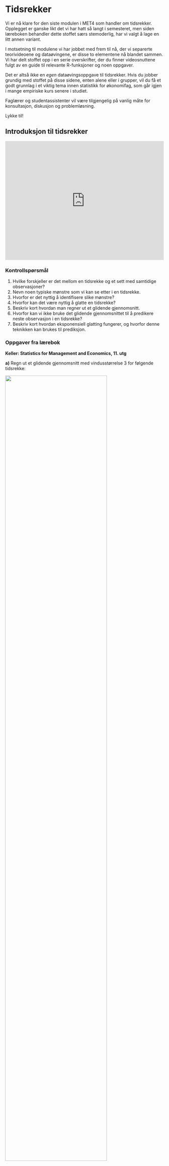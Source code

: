 
# Tidsrekker

Vi er nå klare for den siste modulen i MET4 som handler om tidsrekker. Opplegget er ganske likt det vi har hatt så langt i semesteret, men siden læreboken behandler dette stoffet særs stemoderlig, har vi valgt å lage en litt annen variant.

I motsetning til modulene vi har jobbet med frem til nå, der vi separerte teorivideoene og dataøvingene, er disse to elementene nå blandet sammen. Vi har delt stoffet opp i en serie overskrifter, der du finner videosnuttene fulgt av en guide til relevante R-funksjoner og noen oppgaver.

Det er altså ikke en *egen* dataøvingsoppgave til tidsrekker. Hvis du jobber grundig med stoffet på disse sidene, enten alene eller i grupper, vil du få et godt grunnlag i et viktig tema innen statistikk for økonomifag, som går igjen i mange empiriske kurs senere i studiet.

Faglærer og studentassistenter vil være tilgjengelig på vanlig måte for konsultasjon, diskusjon og problemløsning.

Lykke til!

## Introduksjon til tidsrekker {#intro}

<div style='padding:75% 0 0 0;position:relative;'><iframe src='https://vimeo.com/showcase/7660844/embed' allowfullscreen frameborder='0' style='position:absolute;top:0;left:0;width:100%;height:100%;'></iframe></div>

### Kontrollspørsmål

1. Hvilke forskjeller er det mellom en tidsrekke og et sett med samtidige observasjoner?
2. Nevn noen typiske mønstre som vi kan se etter i en tidsrekke.
3. Hvorfor er det nyttig å identifisere slike mønstre?
4. Hvorfor kan det være nyttig å glatte en tidsrekke?
5. Beskriv kort hvordan man regner ut et glidende gjennomsnitt.
6. Hvorfor kan vi ikke bruke det glidende gjennomsnittet til å predikere neste observasjon i en tidsrekke?
7. Beskriv kort hvordan eksponensiell glatting fungerer, og hvorfor denne teknikken kan brukes til prediksjon.

### Oppgaver fra lærebok 

**Keller: Statistics for Management and Economics, 11. utg**

**a)** Regn ut et glidende gjennomsnitt med vindusstørrelse 3 for følgende tidsrekke:

![](bilder/oppgave1.jpg){#id .class width=80% height=80%}
<details><summary>Løsning</summary>

|t|     Glidende gjennomsnitt   |
|---|:--------------------:|
| 1 |  NA |
| 2 |  (48+41+37)/3 = 42.00  |
| 3 |  (41+37+32)/3 = 36.67 |
| 4 |  (37+32+36)/3 = 35.00 |
| 5 |  (32+36+31)/3 = 33.00 |
| 6 |  (36+31+43)/3 = 36.67 |
| 7 |  (31+43+52)/3 = 42.00 |
| 8 |  (43+52+60)/3 = 51.67 |
| 9 |  (52+60+48)/3 = 53.33 |
| 10 | (60+48+41)/3 = 49.67|
| 11 | (48+41+30)/3 = 39.67 |
| 12 | NA |


</details>


**b)** Regn ut et glidende gjennomsnitt med vindusstørrelse 5 for tidsrekken over.

<details><summary>Løsning</summary>

|t|     Glidende gjennomsnitt   |
|---|:--------------------:|
| 1 |  NA |
| 2 |  NA  |
| 3 |(48 +41+37+32+36)/5 = 38.8 |
| 4 | (41+37+32+36+31)/5 = 35.4  |
| 5 | (37+32+36+31+43)/5 = 35.8 |
| 6 | (32+36+31+43+52)/5 = 38.8 |
| 7 | (36+31+43+52+60)/5 = 44.4  |
| 8 | (31+43+52+60+48)/5 = 46.8 |
| 9 | (43+52+60+48+41)/5 = 48.8|
| 10 | (52+60+48+41+30)/5 = 46.2 |
| 11 | NA |
| 12 | NA |



</details>



**c)** Tegn inn tidsrekken over med de to glattingene inn i samme figur.

<details><summary>Løsning</summary>

"Manuelt" i R: 

```r
# Les først inn dine utregninger
time <- seq(12)
y <- c(48, 41, 37, 32, 36, 31, 43, 52, 60, 48, 41, 30)
glatt3 <- c(NA, 42, 36.67, 35, 33, 36.67, 42, 51.67, 53.33, 49.67, 39.67, NA)
glatt5 <- c(NA, NA, 38.8, 35.4, 35.8, 38.8, 44.4, 46.8, 48.8, 46.2, NA, NA) 

# Med base-R plot
plot(time, y)
lines(time, glatt3, col = "red")
lines(time, glatt5, col = "blue")

# eller med ggplot
library(ggplot2)
df <- data.frame(time = rep(time, 2),
                 y = rep(y, 2),
                glatting = c(glatt3, glatt5),
                      vindulengde = factor(c(rep("3", 12), rep("5", 12))))
ggplot(df) +
  geom_point(aes(x = time , y = y)) +
  geom_line(aes(x = time, y = glatting, color = vindulengde))
```

</details>


**d)** Regn ut eksponensiell glatting for tidsrekken under med glattefaktor $w = 0.1$:

![](bilder/oppgave1b.jpg){#id .class width=80% height=80%}

<details><summary>Løsning</summary>

|t|     Eksponensiell glatting   |
|---|:--------------------:|
| 1 | 38.00 |
| 2 | 0.1(43) + 0.9(38) = 38.50  |
| 3 |0.1(42) + 0.9(38.50) = 38.85|
| 4 | 0.1(45) + 0.9(38.85) = 39.47  |
| 5 |0.1(46) + 0.9(39.47) = 40.12 |
| 6 | 0.1(48) + 0.9(40.12) = 40.91 |
| 7 | 0.1(50) + 0.9(40.91) = 41.82  |
| 8 | 0.1(49) + 0.9(41.82) = 42.53 |
| 9 | 0.1(46) + 0.9(42.53) = 42.88|
| 10 | 0.1(45) + 0.9(42.88) = 43.09 |



</details>

**e)** Gjenta oppgaven over med glattefaktor $w = 0.8$.

<details><summary>Løsning</summary>

|t|     Glidende gjennomsnitt   |
|---|:--------------------:|
| 1 |  38 |
| 2 |  0.8(43) + 0.2(38) = 42.00  |
| 3 |0.8(42) + 0.2(42.00) = 42.00|
| 4 | 0.8(45) + 0.2(42.00) = 44.40  |
| 5 |0.8(46) + 0.2(44.40) = 45.68 |
| 6 | 0.8(48) + 0.2(45.68) = 47.54 |
| 7 | 0.8(50) + 0.2(47.54) = 49.51  |
| 8 | 0.8(49) + 0.2(49.51) = 49.10 |
| 9 | 0.8(46) + 0.2(49.10) = 46.62|
| 10 | 0.8(45) + 0.2(46.62) = 45.32 |



</details>

**f)** Tegn tidsrekken over inn i samme figur som de to glattede versjonene. Ser det ut til å være en trend i denne tidsrekken?

<details><summary>Løsning</summary>

"Manuelt" i R: 

```r
# Les først inn dine utregninger
time <- seq(10)
y <- c(38, 43, 42, 45, 46, 48, 50, 49, 46, 45)
exp01 <- c(38, 38.50, 38.85, 39.47, 40.12, 40.91, 41.82, 42.53, 42.88, 43.09)
exp08 <- c(38, 42, 42, 44.40, 45.68, 47.54, 49.51, 49.10, 46.62, 45.32) 

# Med base-R plot
plot(time, y)
lines(time, exp01, col = "red")
lines(time, exp08, col = "blue")

# eller med ggplot
library(ggplot2)
df <- data.frame(time = rep(time, 2),
                 y = rep(y, 2),
                glatting = c(exp01, exp08),
                      glattefaktor = factor(c(rep("0.1", 10), rep("0.9", 10))))
ggplot(df) +
  geom_point(aes(x = time , y = y)) +
  geom_line(aes(x = time, y = glatting, color = glattefaktor))

```
Det ser ut til at det er en stigende trend som avtar mot de siste observasjonene i tidsrekken.

</details>

**bonusspørsmål)** Hva blir prediksjonen av $Y_{11}$ når du bruker modellen i henholdsvis oppgave d) og e)? 

<details><summary>Løsning</summary>

Våre prediksjoner av $Y_{11}$ blir da henholdsvis $43.09$ og $45.32$. 

</details>

### R-øving

Vi har lastet [ned den daglige prisen på Eqinoraksjen](datasett/equinor.xlsx) over en 5-års periode fra Oslo Børs' hjemmeside. Vi laster inn datasettet som før ved hjelp av `readxl`-pakken, og henter ut den aktuelle kolonnen. Legg merke til at vi bruker `rev()`-funksjonen til å reversere rekkefølgen til observasjonene slik at den første verdien kommer først:

```r
library(readxl)
equinor <- read_excel("equinor.xlsx")
pris <- rev(equinor$Siste)                
```

```r
library(readxl)
equinor <- read_excel("datasett/equinor.xlsx")
pris <- rev(equinor$Siste)                
```

Du kan så lage et raskt plott av tidsrekken:

```r
plot(pris, type = "l")
```

Både glidende gjennomsnitt og eksponensiell glatting har flere ulike implementeringer i R. For glidende gjennomsnitt skal vi bruke funksjonen `rollmean()` i pakken `zoo`. Du må først installere pakken og laste den inn;

```r
install.packages("zoo")
library(zoo)
```
```r
library(zoo)
```

Hvis du leser litt på dokumentasjonen til `rollmean()` ved å kjøre `?rollmean` vil du se at du kan regne ut f.eks et glidende gjennomsnitt for Equinoraksjen med vindusstørrelse 5 ved å kjøre

```r
pris_glatt5 <- rollmean(pris, k = 5, fill = NA)
```

Da får vi ut en ny vektor med lik lengde som den vi hadde, og som inneholder den glattede versjonen. Den fyller opp verdiene i starten og slutten som vi ikke kan regne ut med et glidende gjennomsnitt med NA, slik at vi kan tegne inn den glattede versjonen i samme plott som vi viste selve tidsrekken:

```r
lines(pris_glatt5, col = "red")
```

Dersom du er interessert kan du lese mer [her](https://tradingsim.com/blog/simple-moving-average/) om hvordan det glidende gjennomsnittet blir brukt som en investeringsstrategi.

Tanken er at det glidende gjennomsnittet representerer den langsiktige trenden. Dersom tidrekken ligger under det glidende gjennomsnittet tolkes det som at aksjen er på vei nedover, og motsatt: dersom prisen ligger over det glidende gjennomsnittet, så er det et tegn på at aksjen er på vei oppover. Når de to seriene krysser hverandre går "alarmen", og man tar stilling til om man skal kjøpe eller selge. 

Vindusstørrelsen velger man ut fra hvor hyppig man handler. For profesjonelle investorer som driver med handel i høy hastighet kan kanskje 5-dagersviduet som vi regnet ut over være nok. Andre med mellomlang og lang sikt vil gjerne bruke et vindu på 50 eller 200 dager.

**Oppgave:** Regn ut et glidende gjennomsnitt med vindusstørrelse 200 for Equinoraksjen, og tegn det inn i figuren du har laget. Hjelper denne figuren deg til å lage en investeringsstrategi?


<details><summary>Løsning</summary>

Forutsatt at du har gjort det over kan du skrive

```r
pris_glatt200 <- rollmean(pris, k = 200, fill = NA)
plot(pris, type = "l")
lines(pris_glatt200, col = "red")
```

Nå kan vi jo ikke se det glidende gjennomsnittet for de siste observasjonene, så ved bare å sammenligne de siste observasjonene hvor vi også har det glidende gjennomsnittet så ligger prisen under det glidende gjennomsnittet, altså bør vi ikke investere (evt. selge, shorte etc.).

</details>

Et problem med analysen over  er at vi trenger *fremtidige observasjoner* til å regne ut den glattede tidsrekken. Det betyr at vi kjenner den glattede versjonen av tidsrekken ved tid $t$ først ved tid $t+200$. Vi kan enkelt lage en annen variant der vi glatter tidsrekken ved tid $t$ ved å ta gjennomsnittet av $Y_{t-200}, Y_{t-199}, \ldots, Y_{t-1}$ i stedet for $Y_{t-100}, \ldots, Y_{t}, \ldots, Y_{t+100}$, altså at vi bare bruker fortiden. Det gjør du i R ved å legge til det ekstra argumentet `align = "right"` i funksjonen `rollmean`. Fordelen nå er at vi ved hvert tidspunkt kjenner både prisen på aksjen og den glattede varianten.

**Oppgave:** Regn ut et glidende gjennomsnitt med vindusstørrelse 200 for Equinoraksjen som hele tiden bruker tidligere observasjoner i glattingen. Tegn glattingen inn i figuren. Hvordan ser investeringsstrategien din ut nå?

<details><summary>Løsning</summary>


```r
pris_glatt200 <- rollmean(pris, k = 200, fill = NA, align = "right")
plot(pris, type = "l")
lines(pris_glatt200, col = "red")
```

I denne figuren ligger de siste prisene over det glidende gjennomsnittet noe som er indikasjon på en stigende trend. Altså kan en strategi være å investere i aksjen. 

</details>


**Eksponensiell glatting** har også et annet navn: Holt Winters Metode. En funksjon for å gjennomføre den finnes innebygget i R, og heter `HoltWinters()`. I denne funksjonen er vektparameteren $w$ representert ved argumentet `alpha`. Funksjonen har noen flere argumenter som ikke vi skal bruke, så dersom vi ønsker å regne ut den eksponensielle glattingen for Equinoraksjen med $w = 0.5$, kjører vi:

```r
pris_exp1 <- HoltWinters(pris, alpha = .5, beta = FALSE, gamma = FALSE)
```

For å hente ut den glattede versjonen skriver vi

```r
pris_exp1$fitted[,"xhat"]
```

**Oppgave:** Lag en ny figur der du tegner inn aksjeprisen, samt den eksponensielle glattingen med hhv. $w = 0.5$, $w = 0.01$ og $w = 0.99$.

<details><summary>Løsning</summary>


```r
pris_exp1 <- HoltWinters(pris, alpha = .5, beta = FALSE, gamma = FALSE)
pris_exp2 <- HoltWinters(pris, alpha = .01, beta = FALSE, gamma = FALSE)
pris_exp3 <- HoltWinters(pris, alpha = .99, beta = FALSE, gamma = FALSE)

plot(pris, type = "l")
lines(pris_exp1$fitted[,"xhat"], col = "red")
lines(pris_exp2$fitted[,"xhat"], col = "blue")
lines(pris_exp3$fitted[,"xhat"], col = "green")

```


</details>

## Trend og sesong {#trend-og-sesong}

<iframe src="https://player.vimeo.com/video/467126794" width="640" height="360" frameborder="0" allow="autoplay; fullscreen" allowfullscreen></iframe>

### Kontrollspørsmål

1. Hvilke tre komponenter kan en tidsrekke typisk bestå av?

### R-øving

**1. Data.** I pakken `fpp` finnes en tidsrekke som heter `ausbeer`, som er den kvartalsvise produksjonen av øl i Australia fra 1956 til 2008. Du kan få tak i det og se på tidsrekken ved å kjøre følgende  kommandoer:

```r
install.packages("fpp")
library(fpp)
plot(ausbeer)
```

```r
library(fpp)
plot(ausbeer)
```

Vi ser at det er en klar trendkomponent, selv om den ikke er lineær, samt en årlig sesongvariasjon.


**2. Dekomponering.** Funksjonen `stl`  *dekomponerer* tidsrekken i de tre komponentene: trend, sesong, og tilfeldig variasjon. For å få tilgang på denne funskjonen trenger vi pakken `forecast`:


```r
install.packages("forecast")
library(forecast)
```

Vi så kan kjøre funksjonen slik:

```r
dekomponert <- stl(ausbeer, s.window = "periodic")
```

Vi kan hente ut de ulike komponentene ved å bruke dollartegnet: `dekomponert$time.series`. Pakken `forecast` har en egen plottefunksjon, `autoplot` som er spesialdesignet for tidsrekkeobjekter. Prøv å plotte de tre komponentene hver for seg ved å kjøre:

```r
autoplot(dekomponert)
```

**3. Predikere.** For predikering bruker vi funksjonen `forecast()`, som tar en estimert modell som input, og som bruker modellen til å skrive frem tidsrekken ved å estimere fremtidige verdier. Dekomponeringen over utgjør også en modell som vi kan bruke til å predikere fremtidige observasjoner med.  

Kodesnutten under viser hvordan man predikerer $10$ tidssteg frem i tid ved å sette `h = 10` i funksjonen. I tillegg kan funksjonen regne ut prediksjonsintervall med en gitt dekningsgrad, her velger vi `level = 0.95` for $95\%$ prediksjonsintervall. Resultatet lagrer vi i objektet `prediksjon`. Dette objektet kan vi plotte ved bruk av `autoplot`-funksjonen:

```r
prediksjon <- forecast(dekomponert, h = 10, level = 0.95)
autoplot(prediksjon)
```

## AR(p) {#ar}

<div style='padding:56.25% 0 0 0;position:relative;'><iframe src='https://vimeo.com/showcase/7661169/embed' allowfullscreen frameborder='0' style='position:absolute;top:0;left:0;width:100%;height:100%;'></iframe></div>

### Kontrollspørsmål

1. Hva er definisjonen på en Hvit-støy-prosess?
2. Hva er definisjonen på en AR(1)-prosess?
3. Hvilken effekt har parameteren $\phi$ på egenskapene til en AR(1)-prosess?
4. Hva er forskjellen på en AR(1)-prosess og en generell AR($p$)-prosess?
5. Hvorfor kan vi si at AR($p$) er en *utvidelse*/*generalisering* av hvit støy?

### R-øving

**1. Simulere.** La oss først se hvordan vi kan simulere noen realiseringer fra disse tidsrekkene. Hvit støy består av ukorrelerte trekninger som alle har samme forventningsverdi og varians, noe vi kan simulere i R ved å bare trekke $n$ uavhengige observasjoner fra hvilken som helst fordeling og kalle det en tidsrekke. For eksempel har vi tidligere trukket standard normalfordelte observasjoner ved hjelp av `rnorm()`-funsksjonen. La oss gjøre det igjen, og plotte det som en tidsrekke. Merk at din trekning ikke vil være identisk som den under:

```r
n <- 50
hvit_støy <- rnorm(n)
plot(hvit_støy, type = "b")
```

Vi kan bruke funksjonen `arima.sim()` til å simulere tidsrekker fra AR-modellen (og den mer generelle ARIMA-modellen, mer om det senere). Du kan for eksempel simulere $n$ observasjoner fra en AR(1)-prosess med $\phi = 0.95$ ved hjelp av følgende kommandoer:

```r
ar1 <- arima.sim(model = list(ar = 0.95), n)
plot(ar1, type = "b")
```

I det siste eksempelet trekker `arima.sim()`-funskjonen hvit-støy-prosessen $u_t$ fra `rnorm()`-funksjonen, men det kan vi endre på hvis vi vil, se hjelpesiden `?arima.sim`. Videre kan vi bruke denne funksjonen til å simulere fra hvit støy ved å sette `model`-argumentet til en tom liste (`model = list()`), eller vi kan simulere fra en AR(2)-prosess med $\phi_1 = 0.2$ og $\phi_2 = 0.1$ ved å sette `model = list(ar = c(0.2, 0.1))`.

**2. Estimere.** 

La oss i første omgang si at vi har observert tidsrekken `ar1` som vi simulerte over, at vi mistenker at den følger en AR(1)-prosess $Y_t = \phi Y_{t-1} + u_t$, og at vi ønsker å estimere den ukjente parameteren $\phi$ ved hjelp av observasjonene. Som vi antydet i **AR**-videoen kan vi i dette tilfellet betrakte det som et regresjonsproblem med $Y_t$ som responsvariabel og $Y_{t-1}$ som forklaringsvariabel. La oss lage en `data.frame` med disse to kolonnene, og se hva vi får når vi bruker `lm()`-funksjonen. .

```r
df <- data.frame(Y = ar1[2:n],
                 lagged_Y = ar1[1:(n-1)])
summary(lm(Y ~ lagged_Y, data = df))
```

Vi ser at vårt estimat av $\phi$, som i regresjonutskriften er koeffisienten til `lagged_Y`, er i nærheten av den sanne verdien 0.95, men med så få observasjoner kan det godt hende at ditt estimat er noe forskjellig. Poenget er: vi kan bruke lineær regresjon til å estimere koeffisientene i en AR-modell basert på observasjoner. 


Som i forrige oppgave er pakken `forecast` svært nyttig for estimering og predikering:

```r
library(forecast)
```


```r
library(forecast)
```
Denne pakken inneholder en funskjon `Arima` for å estimere koeffisientene i en AR-modell (egentlig den mer generelle klasssen av ARIMA-modeller som vi kommer tilbake til senere). Denne funksjonen kan vi andvende direkte på tidsrekken ved å skrive

```r
Arima(ar1, order = c(1, 0, 0))
```
I første omgang kan vi legge merke til at vi har spesifisert *hvilken* modell vi ønsker å estimere gjennom argumentet `order = c(1, 0, 0)`, der ett-tallet angir AR-modellens orden $p$, som i dette tilfellet er 1. Dersom du mistenker at AR(2)-modellen gir en bedre beskrivelse av tidsrekken din, kan du endre til `order = c(2, 0, 0)`. Vi kommer tilbake til spørsmålet om hvordan du kan velge den beste modellen for et gitt praktisk problem.

Legg merke til at de to estimatene ikke er identiske selv om vi bruker det samme tidsrekken. Det er fordi `arima()`-funksjonen ikke bruker minste kvadraters metode til å regne ut estimatene (slik `lm()` gjør), men heller bruker en annen estimeringsteknikk som heter *maximum likelihood*.

**3. Predikere.** For predikering bruker vi funksjonen `forecast()`, som tar en estimert modell som input, og som bruker modellen til å skrive frem tidsrekken ved å estimere fremtidige verdier.

I kodesnutten under bruker vi den simulerte tidsrekken, og estimerer en AR(1)-modell som over som vi lagrer i objektet `ar1_estimat`. Så bruker vi det som argument i `forecast()`, der vi også spesifiserer hvor mange tidssteg fremover vi ønsker å predikere, her velger vi `h = 10`. I tillegg kan funksjonen regne ut prediksjonsintervall med en gitt dekningsgrad, her velger vi `level = 0.95` for $95\%$ prediksjonsintervall.  Resultatet lagrer vi i objektet `prediksjon`.

```r
ar1_estimat <- Arima(ar1, order = c(1, 0, 0))
prediksjon  <- forecast(ar1_estimat, h = 10, level = 0.95) 
```

Vi kan plotte resultatet i en pen liten figur ved å bruke funksjonen `autoplot` som under:

```r
# Plotter den opprinnerlige tidsrekken, sammen med prediksjon og
# prediksjonsintervall
autoplot(prediksjon)
```

## Stasjonaritet {#stasjonaritet}

<iframe src="https://player.vimeo.com/video/467126666" width="640" height="360" frameborder="0" allow="autoplay; fullscreen" allowfullscreen></iframe>

### Kontrollspørsmål

1. Hva er definisjonen på en stasjonær tidsrekke?
2. Hva er poenget med å innføre stasjonaritet som et konsept i tidsrekkeanalyse?
3. Er AR(1) prosessen $X_t = 1.5 X_{t - 1} + u_t$ stasjonær? 

### Merk

En AR-prosess kan vi definere også med et konstantledd $c$, f.eks: $Y_t = c + \phi Y_{t-1} + u_t$. Vi kan ikke forvente at alle tidsrekkene vi observerer i praksis vil ligge å variere rundt null (dvs at E$(Y_t) = 0$). Vi kan flytte den opp og ned ved å legge til den samme konstanten $c$ i hver tidssteg. I forrige oppgavesett, der vi estimerte parameteren $\phi$ i en AR(1)-modell, kom det (på samme måte som når vi gjør regresjon) ut et estimat av et `intercept`, som altså er denne $c$'en. I den simulerte tidsrekken vi jobbet med der, var det ikke noe konstantledd (altså, $c = 0$), som vi ser igjen i estimatene ved at de ikke er signifikant forskjellige fra null. Vi kunne tvunget estimeringsfunksjonene til å sette $c = 0$, f.eks ved å inkludere argumentet `include.mean = FALSE` i `arima()`-funksjonen.

## Autokorrelasjon {#autokorrelasjon}

<iframe src="https://player.vimeo.com/video/467120768" width="640" height="360" frameborder="0" allow="autoplay; fullscreen" allowfullscreen></iframe>

### Kontrollspørsmål/Diskusjonsspørsmål

1. Formuler med egne ord: Hva er autokorrelasjon?
2. Hva kan vi lære ved å se på autokorrelasjonsplottet til en tidsrekke?
3. Kan du komme på noe vi *ikke* kan finne ut av ved å se på korrelasjoneplottet til en tidsrekke?

### R-øving

**1. Utregning av ACF** I R bruker vi funsksjonen `acf()` til å lage autokorrelasjonsplott. La oss i første omgang gjenskape noen av figurene fra videoen ved hjelp av simuleringer. For eksempel kan vi laget til to tidsrekker som på forrige oppgavesett, en hvit støy og en AR(1):

```r
n <- 50
hvit_støy <- rnorm(n)
ar1 <- arima.sim(model = list(ar = 0.95), n)
```

Autokorrelasjonsplottene til disse to tidsrekkene kan vi få frem ved å anvende `acf()`-funksjonen på dem:

<!-- ```{r fig.subcap=c('Autokorrelasjonsplott til en simulert hvit støy prosess', 'Autokorrelasjonsplott til en simulert AR(1)-prosess'), out.width='.49\\linewidth', fig.asp=1, fig.ncol = 2} -->
<!-- acf(hvit_støy) -->
<!-- acf(ar1) -->
<!-- ``` -->

```r
acf(hvit_støy)
acf(ar1)
```

Vi ser igjen mønsteret fra videoen: Hvit støy består av ukorrelerte observasjoner, mens AR(1)-modellen består av observasjoner som bygger på forrige observasjon, slik at det er en viss korrelasjon, og dermed avhengighet fra dag til dag. Det ser vi igjen i autokorrelasjonsplottet som gir tydelig utslag, og der korrelasjonen går gradvis mot null med økende avstand mellom observasjonene.

**2. ACF som sjekk av modell** En sjekk vi gjerne gjør for å se om en estimert tidsrekkemodell passer dataene våre, er å se autokorrelasjonen til residualene i modellen er liten. Det betyr nemlig at modellen plukker opp den (lineære) avhengigheten i tidsrekken. For en AR(1) modell er residualene f.eks gitt ved $\hat{u}_t = Y_t - \hat{\phi}Y_{t-1}$, men disse er tilgjengelig direkte fra modell estimeringen i R:

```r
library(forecast)
ar1_estimat <- Arima(ar1, order = c(1, 0, 0))
acf(ar1_estimat$residuals)
```


**3. Oppgave:** Prøv nå å plotte autokorrelasjonsfunksjonen for for følgende tre tidsrekker, og knytt en kort kommentar til hver av dem om hva du lærer om tidsrekken ved å se på autokorrelasjonsplottet til:

1. Prisen på Equinor-aksjen, som vi jobbet med i det første oppgavesettet.

<details><summary>Løsning</summary>

```r
library(readxl)
equinor <- read_excel("equinor.xlsx")
pris <- rev(equinor$Siste)
acf(pris)
```


```r
library(readxl)
equinor <- read_excel("datasett/equinor.xlsx")
pris <- rev(equinor$Siste) 
acf(pris)
```

Vi ser at det er høy positiv autokorrelasjon selv for store avstander (lag).  En lav pris (historisk sett) vil være assosiert med lave priser de foregående dagene og tilsvarende for høye priser. Dette stemmer bra med teorien med at dersom markedet er effisient (ikke pensum, slapp av!) skal prisen følge en tilfeldig gang, selv om dette ikke alltid er tilfellet. Det kan altså se ut til at prisen idag er tilnærmet prisen i går pluss ny støy. 


</details>

2. Equinoraksjens *prosentvise avkastning* (som er tilnærmet lik `diff(log(pris))` fra dag til dag.

<details><summary>Løsning</summary>

```r
pr_avkastning <- diff(log(pris)))
acf(pr_avkastning)
```


```r
library(readxl)
equinor <- read_excel("datasett/equinor.xlsx")
pris <- rev(equinor$Siste) 
pr_avkastning <- diff(log(pris))
acf(pr_avkastning)
```

Her ser vi at autokorrelasjon er svært lav uansett lag. Det virker altså ikke å være noen lineær sammenheng mellom avkastningen fra en dag til den neste (og den om 2, 3, .. dagen). Dette stemmer bra med at prisen i teorien skal følge en tilfeldig gang og at det i et effisient marked ikke skal gå an å predikere avkastningen for en aksje, noe som i teorien hadde vært mulige hadde det vært en positiv autokorrelasjon.   

</details>


3. Tidsrekken som er igjen etter at du fjernet trend og sesong fra ølproduksjonstidsrekken i det andre oppgavesettet.

<details><summary>Løsning</summary>

```r
library(fpp)
library(forecast)

dekomponert <- stl(ausbeer, s.window = "periodic")

acf(dekomponert$time.series[ ,3], na.action = na.pass)
```

Figuren er litt misvisende siden ett lag i figuren svarer til ett år, og siden vi har kvartalsvise observasjoner har vi 4 acf verdier per år. Det kan se ut til at det er en årlig sesongvariasjon som ikke har blitt dekomponert fullt ut av tidsrekken pga av disse toppene i acf som kommer 1,2,3. .. året. 
</details>


Til slutt: husk at også autokorrelasjonsplottene må pyntes og ordnes på hvis vi skal vise dem til andre i rapporter, innleveringer etc. Du kan stort sett bruke de samme argumetene som i vanlige plott: `xlab = `, `ylab = `, `main = ` osv.

```r
library(readxl)
equinor <- read_excel("equinor.xlsx")
pris <- rev(equinor$Siste) 

acf(pris)

acf(diff(log(pris)))

library(fpp)
library(forecast)
plot(ausbeer)
dekomponert <- stl(ausbeer, s.window = "periodic")

acf(dekomponert$time.series[ ,3], na.action = na.pass)
```

## MA(q) {#ma}

<iframe src="https://player.vimeo.com/video/467126617" width="640" height="360" frameborder="0" allow="autoplay; fullscreen" allowfullscreen></iframe>

### Kontrollspørsmål/Diskusjonsspørsmål

1. Hva er definisjonen på en MA(1)- og en MA($q$)-modell?
2. Hvordan skiller definisjonen av en MA-prosess seg fra definisjonen av en AR-prosess?
3. På hvilken måte er autokorrelasjonsfunksjonene til AR- og MA-prosesser forskjellige?
4. Kan du, med egne ord, beskrive en type reelle fenomener som kan modelleres som en MA-prosess?

### R-øving

**1. Estimering og predikering.** På samme måte som for AR-prosessen kan vi nå **simulere** og **estimere** en MA(1)-prosess med $\theta = 0.95$:

```r
library(forecast)                                # Trengs for estimering
n    <- 100                                      # Antall observasjoner
ma1  <- arima.sim(model = list(ma = 0.95), n)    # Simuler tidsrekken
plot(ma1, type = "b")                            # Lag et plott 
Arima(ma1, order = c(0,0,1))                     # Estimer theta
```
```r
library(forecast)                                # Trengs for estimering

```

Stemmer estimatet overens med den sanne $\theta$? Sjekk ut dokumentasjonen `?Arima` og se hva du må gjøre for å spesifisere at modellen ikke har noe konstantledd $c$. Prøv også å modifisere koden fra AR-oppgavene slik at du predikerer den simulerte MA(1)-tidsrekken 10 steg frem. 

```r
library(dplyr)
readr::read_csv("monthly_csv.csv") %>% 
  filter(Source == "GCAG") %>% 
  select(-Source) %>% 
  purrr::map_df(rev) %>% 
  write.csv(file = "temp.csv", quote = FALSE, row.names = FALSE)

```


**2. Analyse av global temperatur.** La oss når ta for oss eksempelet fra videoen der vi ser på den globale månendlige gjennomsnittstemperaturen fra 1880 til 2016. Last ned [temp.csv](datasett/temp.csv), som er en CSV-fil med datasettet. Se på de første par radene:

```r
temp <- read.csv("temp.csv")
head(temp)
```

```r
temp <- read.csv("datasett/temp.csv")
head(temp)
```

Første kolonne inneholder informasjon om tidspunkt, og temperaturen er inneholdt i andre kolonne. La oss plotte både temperaturrekken og den *differensierte* temperaturrekken (dvs. forskjellen fra dag til dag). Hvis vi avslører at den differensierte tidsrekken kan regnes ut ved å kjøre `difftemp <- diff(temp$Mean)`, skulle det nå være grei skuring å produsere følgende to enkle plott:

```r
difftemp <- diff(temp$Mean)
plot(temp$Mean, type = "l")
plot(difftemp, type = "l")
```

Lag videre autokorrelasjonsplottet som vist i videoen for den differensierte tidsrekken:

```r
acf(diff(rev(temp$Mean)),
    main = "",
    xlab = "",
    ylab = "")
```

I autokorrelasjonsplottet ser vi nettopp et slikt MA-mønster som vi så i videoen; nemlig at autokorrelasjonen plutselig blir null (eller omtrent null) for et gitt lag. I dette tilfellet har vi at første ordens autokorrelasjon er klart forskjellig fra null, men at den fra og med $k = 2$ nesten ikke har utslag. 

Hvis de differensierte temperaturmålingene faktisk er MA(1), kan den skrives slik:

$$Y_t = c + \theta u_{t-1} + u_t,$$
der $\theta$ er en ukjent parameter. Vi kan bruke datasettet vårt til å estimere $\theta$ ved å bruke `Arima()`-funksjenen på samme måte som da vi estimerte en AR(1)-modell. Den eneste forandringen vi må gjøre er å endre `order`-argumentet fra `c(1, 0, 0)` til `c(0, 0, 1)`:

```r
Arima(difftemp, order = c(0, 0, 1))
```

Hvis du har tid til slutt og vil ha litt ekstra trening kan du prøve deg på følgende oppgave: 

- Prediker den differensierte temperaturrekken tre måneder frem i tid.
- Lag en figur der du plotter de 12 siste månedene i den observerte tidsrekken sammen med prediksjonene dine med prediksjonsintervaller.
- **Bonuspoeng:** Husk at vi nå har predikert *forandringen* i den globale gjennomsnittstemperaturen fra måned til måned. Kan du heller lage en figur med selve temperaturserien og bruke prediksjonene dine til å heller plotte inn de tilhørende predikerte temperaturene?
- Pynt så figuren slik at du kan sende den fra deg.

## ARMA og ARIMA {#arma-arima}

<div style='padding:56.25% 0 0 0;position:relative;'><iframe src='https://vimeo.com/showcase/7661207/embed' allowfullscreen frameborder='0' style='position:absolute;top:0;left:0;width:100%;height:100%;'></iframe></div>

### Kontrollspørsmål/Diskusjonsspørsmål

1. Hva er sammenhengen mellom AR-, MA-, og ARMA-modellene?
2. Hva er en ARIMA-modell?
3. Hvilken modell er dette: $$y_t = \phi_1 y_{t-1} + \phi_2 y_{t-2} + \theta u_{t-1} + u_t$$

### R-øving

**1. Data**
Vi tar en ny titt på [den daglige prisen på Eqinoraksjen](datasett/equinor.xlsx) over en 5-års periode som vi så på i introduksjonen til tidsrekker. Vi laster inn datasettet som før ved hjelp av `readxl`-pakken, og henter ut den aktuelle kolonnen. Legg merke til at vi bruker `rev()`-funksjonen til å reversere rekkefølgen til observasjonene slik at den første verdien komme først:

```r
library(readxl)
equinor <- read_excel("equinor.xlsx")
pris <- rev(equinor$Siste)
plot(pris, type = "l")
```

```r
library(readxl)
equinor <- read_excel("datasett/equinor.xlsx")
pris <- rev(equinor$Siste)
plot(pris, type = "l")
```

Vi kan lage en figur av den differensierte tidsrekken på følgende måte:

```r
# Sjekk av differanse 
diff_pris <- diff(pris)
plot(diff_pris, type = "l")
```

**Oppgave:** Vurder om en ARIMA modell er bedre egnet enn en ARMA modell ut fra de to figurene over.

<details><summary>Løsning</summary>

I forhold til prisen ser den differensierte prisen stasjonær ut og det er derfor rimelig med en ARIMA model. I et effisient marked skal prisen i teorien følge en tilfeldig gang slik at den differensierte tidsrekken bare er støy, altså at prisen følger en ARIMA(0, 1, 0) modell. 

</details>

**2. Estimering av ARIMA modeller**
Vi bruker den samme funksjonen `Arima` fra `forecast` pakken til å estimere både ARMA og ARIMA modeller og spesifisering av modellen gjør vi via argumentet `order`. Skal du estimerer en ARMA(1,1) modell setter du f.eks dette argumentet til `c(1, 0, 1)`. Elementet i midten av denne vektoren spesifiserer hvor mange ganger tidsrekken skal differensieres i ARIMA modellen. Estimering av en ARIMA modell med en enkelt differensiering og ett MA og AR ledd kan gjøres slik:
```r
library(forecast)
arima111 <- Arima(pris, order = c(1, 1 , 1))
```

**3. Hvordan skal vi velge p, d og q i en ARIMA(p,d,q) modell?**
Etter å ha tilpasset en ARIMA modell kan vi bruke modellen til å predikere de samme observasjonene vi har brukt til å tilpasse modellen. Vi kan så sammenligne hvor nær prediksjoner fra forskjellige modeller er de sanne dataene. Dette heter på godt norsk å gjøre en "in-sample" vurdering av modellen. 

Når du har tilpasset en modell, kan du ved å bruke `summary` funksjonen få opp flere mål på hvor god modellen er in-sample under fanen "Training set error measure":

```r
summary(arima111)
```

Her er f.eks $RMSE = \sqrt{1/T\sum_{t = 1}^T (\hat{y}_t - y_t)^2}$ et slags gjennomsnittlig avvik mellom prediksjonene og observasjonene. Litt lenger oppe i `summary` utskriften er det også en størrelse som heter AIC som måler hvor sannsynlig hver observasjon er gitt modelvalget ditt. Sammenligner du flere modeller er du  på jakt etter den modellen som har minst RMSE og/eller AIC.

Det krever en del arbeid skal du sammenligne mange ARIMA(p,d,q) modeller ettersom det er så mange måter å kombinere p,d og q på selv om du bestemmer en maksverdi for hver av dem. Det finnes heldigvis en veldig smart R funksjon kalt `auto.arima` som følger med pakken `forecast` som estimerer mange modeller og gir deg ut den modellen med minst AIC:

```r
arima_best_AIC <- auto.arima(pris)
summary(arima_best_AIC)
```
Hva slags modell har `auto.arima` valgt her?


**4. Prediksjon**
Prediksjon gjøres som tidligere med `forecast` funksjonen, så hvis en vil predikere 10 tidssteg frem i tid gjør man følgende:
```r
pred_arima111 <- forecast(arima111, h =  10)
autoplot(pred_arima111, include = 100)
```

merk at i `autoplot` har vi valgt å bare vise 100 observasjoner av tidsrekken sammen med prediksjonene.

Kommentar: I et effisient marked skal prisutviklingen i teorien følge en tilfeldig gang og dagens pris vil da være det beste du kan tippe på for morgendagens pris. Vi ser her at dette blir reflektert i prediksjonen gjort av Arima(1,1,1) modellen.  

## Modellbygging 

Vi har allerede sett på hvordan vi kan sammenligne modeller "in-sample". For å sammenligne tidsrekkemodeller bruker en ofte også å sammenligne hvor godt modellene predikerer observasjoner som ikke har vært inkludert når man tilpasser modellen. Dette heter på godt norsk å vurdere "out-of-sample" egenskapene ved modellen. 

Det finnes mange varianter for å undersøke dette, og under skal vi ta en titt på en enkel variant.

**Oppgave** Vi viser hvordan dette gjøres for en modell med eksponensiell glatting. Du skal gjenta prosedyren, men for en ARIMA-modell (velg den med best AIC, hint: `auto.arima`). Sammenlign så out-of-sample egenskapene til til disse to modellene.


### R-øving


**1. Data** 
Vi skal i denne øvingen prøve å finne en god modell for dax-indeksen:
```r
library(forecast)
dax <- EuStockMarkets[ ,1]
plot(dax)
```

**2. Trening og test data**
Vi ønsker f.eks å teste hvor god modellen er til å predikere de 10 siste observasjonene i datasettet. Vi deler derfor dataene inn i et treningssett bestående av alle observasjoner utenom disse 10 siste observasjonene, og et testsett bestående av de 10 siste observasjonene:

```r
trening <- head(dax, length(dax) - 10)
test <- tail(dax, 10)
```


**3. Estimering og prediksjon**
Vi tilpasser så en modell til treningssettet ved bruk av eksponensiell glatting og predikerer 10 tidssteg frem for å få prediksjoner av testsettet:

```r
fit_exp <- HoltWinters(trening)
pred_exp <- forecast(fit_exp, h = 10)
```

Merk at når vi ikke spesifiserer noen argumenter i `HoltWinters` vil en mer avansert modell bli tilpasset, samtidig som glattingsparameteren faktisk vil bli estimert ved å minimerer MSE. 

**3. Out-of-sample vurdering**

Vi kan så sammenligne disse prediksjonene `pred_exp` med de faktiske observasjonene `test` ved å "måle" hvor langt disse er fra hverandre. Funksjonen `accuracy` som kommer med `forecast` pakken regner ut flere forskjellig mål på avstand:

```r
accuracy(pred_exp, test)
```
Hver kolonne i utskriften over representerer et slikt mål, og det er rad nummer to med navn "Test set" som vi er interessert i siden det er utregningen av disse målene mellom prediksjonene og testsettet (Den første raden representerer in-sample egenskapene). Jo mindre disse verdiene er jo mindre er avstanden mellom prediksjonene og de sanne verdiene i vårt testsett.

## Oppgaver

1. Første ordens autokorrelasjon til en tidsrekke $Y_t$ er lik $-0.5$. Andre ordens autokorrelasjon er lik $0.3$.
    a. Tegn opp grafen til autokorrelasjonsfunksjonen til $Y_t$.
    b. Forklar med ord hva det vil si at autokorrelasjonsfunksjonen til $Y_t$ ser slik ut for *observerte* verdier av $Y_t$. 
    c. Forklar hva som er forskjellen på autokorrelasjonsfunksjonen til $Y_t$ og den *empiriske* autokorrelasjonen til $Y_t$ som vi har regnet ut for eksempel ved hjelp av 100 observerte realiseringer av tidsrekken. 
    d. Tegn opp en graf som kunne vært den empiriske autokorrelasjonsfunksjonen til $Y_t$ regnet ut for eksempel ved hjelp av 100 observerte realiseringer av tidsrekken.
    
<details><summary>Løsning</summary>

> a. Graf av autokorrelasjonen:

```r
knitr::include_graphics("bilder/tidsrekkeoppgaver1.png")
```


> b. Første ordens autokorrelasjon er lik $-0.5$, noe som betyr at korrelasjonen mellom påfølgende observerte verdier av $Y_t$ er lik $-0.5$. I praksis betyr det at to påfølgende observasjoner vil ha en tendens til å være ganske forskjellige fra hverandre. Hvis $Y_t$ er "liten" (på en eller annen relevant skala), så vil $Y_{t+1}$ ha en tendens til å være "stor". Og hvis $Y_{t+1}$ er "stor", ja da vil $Y_{t+2}$ igjen ha en tendens til å være "liten". 
>
>    Andre ordens autokorrelasjon er lik $0.3$, noe som betyr at korrelasjonen mellom to observasjoner som er observert med ett tidssteg mellom seg er lik $0.3$. I praksis betyr det at dersom $Y_t$ er "liten", så vil $Y_{t+2}$ også ha en tendens til å være "liten", men denne tendensen er noe svakere enn den som er mellom to påfølgende observasjoner, der absoluttverdien til autokorrelasjonen er $0.5$.
>
>    For eksempel kan vi tenke oss at en realisering av $Y_t$ ser slik ut:

```r
knitr::include_graphics("bilder/tidsrekkeoppgaver2.png")
```


>
> c. Dette er samme type spørsmål som vi kjenner til med forventningsverdi/gjennomsnitt, samt teoretisk og empirisk varians. En stokastisk variabel $X$ har en forventningsverdi $\mu$ og en varians $\sigma^2$, men disse er i praksis ukjente. Vi kan derimot *estimere* forventningsverdien ved å ta et gjennomsnitt $\overline X$, og vi kan *estimere* den teoretiske variansen ved å regne ut den *empiriske* variansen $s^2$. Store talls lov garanterer at dette er gode estimater, ved at $\overline X \rightarrow \mu$ og $s^2 \rightarrow \sigma^2$ når antall observasjoner går mot uendelig. 
>
>     Vi har nøyaktig det samme forholdet mellom empiriske og teoretiske autokorrelasjoner. Autokorrelasjonsfunksjonen til $Y_t$ som vi beskrev over er den teoretiske, og den er ikke kjent i praksis med mindre vi simulerer fra en kjent tidsrekkemodell. 
>
>     For et gitt datasett kan vi derimot regne ut den empiriske autokorrelasjonsfunksjonen, som er et *estimat* av det sanne, teoretiske autokorrelasjonsfunksjonen. Vi vet, fra store talls lov, at dette er et godt estimat som vil konvergere mot sannheten etter hvert som vi får flere og flere observasjoner. 
> 
> d. Den empiriske autokorrelasjonsfunksjonen vil ligne på den sanne autokorrelasjonsfunksjonen som vi tegnet opp over, men det vil være noe estimeringsfeil i tillegg som kommer av at vi bare har et endelig antall observasjoner. Laggene med null korrelasjon vil ikke måles til å ha *eksakt* null autokorrelasjon, men bare om lag 5% av dem vil havne utenfor forkastningsgrensene på 5% signifikansnivå. Vi tegner også inn noen tenkte forkastningsgrenser i figuren. 

```r
knitr::include_graphics("bilder/tidsrekkeoppgaver3.png")
```
</details>

2. Vurdere hvilke(n) tidsrekkemodell(er) som passer til de empiriske autokorrelasjonsplottene under, regnet ut ved hjelp av $n=500$ observasjoner.

```r
set.seed(69)
library(forecast)
library(patchwork)
library(ggplot2)

n <- 500

ts1 <- arima.sim(n = n, list(ma = c(-0.2279, 0.2488)))
ts1_acf <- 
  ggAcf(ts1) +
  theme_classic() +
  scale_x_continuous(breaks = 1:15, limits = c(0,15)) +
  ggtitle("a)") + xlab("") + ylab("")

ts2 <- arima.sim(n = n, list(ar = c(0.588)))
ts2_acf <- 
  ggAcf(ts2) +
  theme_classic() +
  scale_x_continuous(breaks = 1:15, limits = c(0,15)) +
  ggtitle("b)") + xlab("") + ylab("")

ts3 <- arima.sim(n = n, list(ar = c(-0.5)))
ts3_acf <- 
  ggAcf(ts3) +
  theme_classic() +
  scale_x_continuous(breaks = 1:15, limits = c(0,15)) +
  ggtitle("c)") + xlab("") + ylab("")



(ts1_acf + ts2_acf + ts3_acf) 
```

<details><summary>Løsning</summary>

> a. Vi har et statistisk signifikant negativt utslag på første lag, og et statistisk signifikant positivt utslag på andre lag. Det er ingen flere lags der autokorrelasjonsfunksjonen er stiatistisk signifikant forskjellig fra null. Det kan tyde på en MA(2)-prosess, med $\theta_1 <0$ og $\theta_2>0$.
>
> b. Autokorrelasjonsfunksjonen går sakte mot null med økende lag. Det kan tyde på en autoregressiv prosess, muligens en AR(1)-prosess med $\phi_1 > 0$.
>
> c. Autokorrelasjonsfunksjonen alternerer mellom positive og negative verdier, men i absoluttverdi ser de ut til å avta sakte mot null. Det kan tyde på en autoregressiv prosess, muligens en AR(1)-prosess med $\phi_1 < 0$.
>
> Det er ikke mulig å entydig fastslå hvilken modell som er "korrekt" ut fra et autokorrelasjonsplott. I alle tilfellene kan det være AR- eller MA-ledd som har for små koeffisienter, til at vi klarer å estimere dem til å være statistisk signifikant forskjellig fra null ved hjelp av datasettet som vi har. Det er også vanskelig å visuelt skille høyere ordens prosesser fra hverandre kun ved å se på autokorrelasjonsplottet. I det midterste plottet over for eksempel, kunne det like gjerne vært med andre- og tredjeordens AR-ledd, uten at vi ville klart å se så stor forskjell på plottet. 
>
> (I denne oppgaven er datasettene 500 observasjoner simulert fra henholdsvis en MA(2)-modell med $\theta_1 = -0.2279$ og $\theta_2 = 0.2488$, en AR(1)-modell med $\phi_1 = 0.588$, og en AR(1)-modell med $\phi_1 = -0.5$.)
</details>

3. Under har vi anvendt funksjonen `auto.arima` fra `forecast`-pakken for fire tidsrekker. Identifiser hvilken modell som er plukket ut i hvert tilfelle, og skriv den opp:

```r
set.seed(69)

n <- 100

ts <- arima.sim(n = n, list(ma = c(-0.34)))
forecast::auto.arima(ts)

ts <- arima.sim(n = n, list(ma = c(-0.34), ar = c(.1, .4)))
forecast::auto.arima(ts)

ts <- arima.sim(n = n, list(ma = c(.2), ar = c(.1), order = c(1,1,1)))
forecast::auto.arima(ts)

ts <- arima.sim(n = n, list(ma = c(.2, .8), ar = c(.1, .5), order = c(2,1,2)))
forecast::auto.arima(ts)
```
<details><summary>Løsning</summary>

> a. En ARMA(1,1)-modell:
> 
>     $$Y_t = 0.4307Y_{t-1} - 0.6955u_{t-1} + u_t,$$
> 
> 
> b. En ARMA(2,1)-modell:
>
>     $$Y_t = 0.3037Y_{t-1} + 0.4736Y_{t-2} - 0.5945u_{t-1} + u_t,$$
>
> c. En ARIMA(1,1,0)-modell:
>
>     $$\Delta Y_t = 0.3568\Delta Y_{t-1} + u_t,$$
>
>     der $\Delta Y_t$ er tidsrekken $Y_t$ differensiert en gang. Med andre ord er førstedifferansen til $Y_t$ en AR(1) prosess med $\phi_1 = 0.3568$.
>
> d. En ARIMA(2,1,2)-modell:
>
>     $$\Delta Y_t = -0.0001\Delta Y_{t-1} + 0.4345\Delta Y_{t-2} + 0.8386u_{t-1} - 0.7286u_{t-2},$$
>   
>    Med andre ord er førstedifferansen til $Y_t$ en ARMA(2,2)-modell. 
> 
> I alle tilfellene er $u_t$ hvit støy.

</details>

4. Regn ut forventning og varians til følgende tidsrekkemodeller og avgjør om de er stasjonære. I alle tilfeller er $u_t$ hvit støy der $E(u_t)=0$ og $Var(u_t)=\sigma^2$.



a. $Y_t = t + u_t$
b. $Y_t = 3 + u_t$
c. $Y_t = t\cdot u_t$
d. $Y_t = u_1 + u_2 + \dots + u_t$



<details><summary>Løsning</summary>



>a.
> $$E(Y_t) = E(t + u_t) = E(t) + E(u_t) = t + 0 = t.$$
> $$Var(Y_t) = Var(t + u_t) = Var(t) + Var(u_t) = 0 + \sigma^2 = \sigma^2$$
>
> Siden forventningsverdien ikke er konstant kan ikke dette være en stasjonær tidsrekke.
>
>b.
>
> $$E(Y_t) = E(3 + u_t) = E(3) + E(u_t) = 3 + 0 = 3.$$
> $$Var(Y_t) = Var(3 + u_t) = Var(3) + Var(u_t) = 0 + \sigma^2 = \sigma^2$$
>
> Her er både forventning og varians konstant i tid så dette kan være en stasjonær tidsrekke (vi må formelt også sjekke at autokorrelasjonen er konstant)
>
>c.
>
> $$E(Y_t) = E(t\cdot u_t) = t \cdot E(u_t) = t\cdot 0 = 0.$$
> $$Var(Y_t) = Var(t\cdot u_t) = t^2\cdot Var(u_t) = t^2\sigma^2 $$
>
> Siden varians ikke er konstant i tid kan ikke dette være en stasjonær tidsrekke.
>
> d.
>
> $$E(Y_t) = E(u_1 + u_2 + \dots + u_t) = E(u_1) + E(u_2) + \cdot + E(u_t) = 0 + 0 + \dots + 0 = 0.$$
> \begin{align*}
> Var(Y_t) &= Var(u_1 + u_2 + \dots + u_t) \\ 
> & = Var(u_1) + Var(u_2) + \dots + Var(u_t) = \sigma^2 + \sigma^2 + \dots + \sigma^2 = t\sigma^2
> \end{align*}
> Siden variansen ikke er konstant i tid kan ikke dette være en stasjonær tidsrekke.

</details>

5. [Individuell eksamen V21, oppgave 3](tidligere-eksamensoppgaver/skole-21-v.pdf)
<details><summary>Løsning</summary>
[Løsningsforslag](tidligere-eksamensoppgaver/skole-21-v-fasit.pdf)
</details>



6. [Individuell eksamen V20, oppgave 3](tidligere-eksamensoppgaver/skole-20-v.pdf)
<details><summary>Løsning</summary>
[Løsningsforslag](tidligere-eksamensoppgaver/skole-20-v-fasit.pdf)
</details>

## Relevante R-kommandoer {#relevante-r-tidsrekker}

### Antakelser om datasettet {-}

Vi skal nå ha rimelig grei kontroll på de ulike datastrukturene i R, og det er bra, fordi i denne siste modulen om tidsrekker så er vi nødt til å kunne administrere data i litt forskjellige formater. I hovedtrekke må vi kunne:

- Lese inn data fra en Excel- eller `.csv`-fil til en data frame på samme måte som tidligere, der vi i tidsrekker typisk vil ha en kolonne for dato eller tidspunkt, og en eller flere kolonner med tidsrekker nedover.
- Hente ut tidsrekkene i en data frame som en vektor.
- Akseptere at en del tidsrekkedata (spesielt de som følger med ulike pakker i R) er lagret i andre typer mer spesialiserte datatyper.

Equinordatafilen ([equinor.xlsx](datasett/equinor.xlsx)) følger den første formen og kan leses inn på vanlig måte ved hjelp av `read_excel()` i `readxl`-pakken. `ausbeer`-datasettet fra `fpp`-pakken, derimot, har en spesiell tidsrekke-klasse (prøv å skrive `class(ausbeer)` i konsollen), noe vi ser ved å bare skrive ut tidsrekken i konsollen. Da ser vi at datasettet er på en slags matrisestruktur, men kvartal kolonnevis og år radvis.

### Nødvendige R-funksjoner {-}

Nødvendige R-funksjoner for denne modulen sammenfaller eksakt med gjennomgangen under forelesningsvideoene, så det er ikke nødvendig å gjenta det her. 

